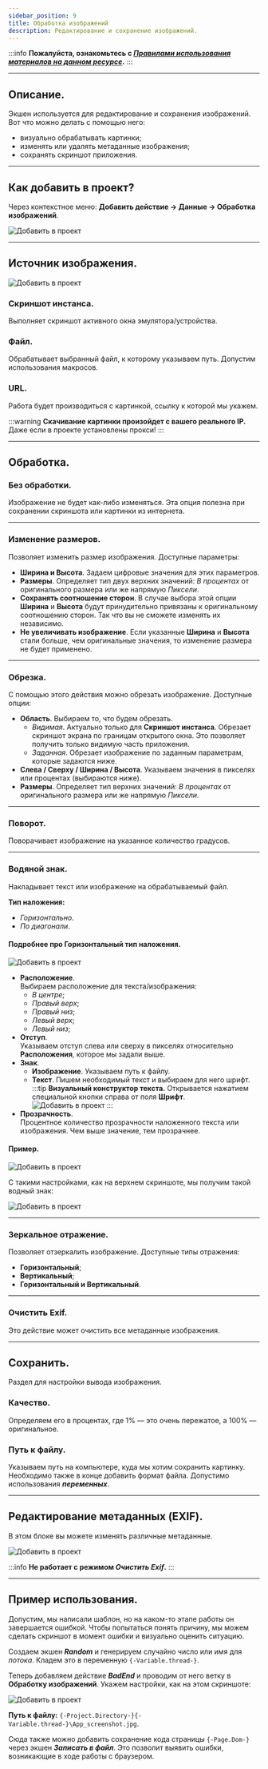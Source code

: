 ```yaml
---
sidebar_position: 9
title: Обработка изображений
description: Редактирование и сохранение изображений.
---
```

:::info **Пожалуйста, ознакомьтесь с [*Правилами использования материалов на данном ресурсе*](../Disclaimer).**
:::
_______________________________________________  
## Описание.  
Экшен используется для редактирование и сохранения изображений. Вот что можно делать с помощью него:  
- визуально обрабатывать картинки;  
- изменять или удалять метаданные изображения;  
- сохранять скриншот приложения.    
_______________________________________________ 
## Как добавить в проект?  
Через контекстное меню: **Добавить действие → Данные → Обработка изображений**.  

![Добавить в проект](./assets/Images/Images_pic1.png)  
_______________________________________________   
## Источник изображения.  
![Добавить в проект](./assets/Images/Images_pic2.png)  

### Скриншот инстанса.  
Выполняет скриншот активного окна эмулятора/устройства.  

### Файл.  
Обрабатывает выбранный файл, к которому указываем путь. Допустим использования макросов.  

### URL.  
Работа будет производиться с картинкой, ссылку к которой мы укажем.  

:::warning **Скачивание картинки произойдет с вашего реального IP.**
Даже если в проекте установлены прокси!
:::  
_______________________________________________
## Обработка.  
### Без обработки.  
Изображение не будет как-либо изменяться. Эта опция полезна при сохранении скриншота или картинки из интернета.  
_______________________________________________
### Изменение размеров.  
Позволяет  изменить размер изображения. Доступные параметры:  
- **Ширина и Высота**. Задаем цифровые значения для этих параметров.  
- **Размеры**. Определяет тип двух верхних значений: *В процентах* от оригинального размера или же напрямую *Пиксели*.  
- **Сохранять соотношение сторон**. В случае выбора этой опции **Ширина** и **Высота** будут принудительно привязаны к оригинальному соотношению сторон. Так что вы не сможете изменять их независимо.  
- **Не увеличивать изображение**. Если указанные **Ширина** и **Высота** стали больше, чем оригинальные значения, то изменение размера не будет применено.  
_______________________________________________
### Обрезка.  
С помощью этого действия можно обрезать изображение. Доступные опции: 
- **Область**. Выбираем то, что будем обрезать.  
    - *Видимая*. Актуально только для **Скриншот инстанса**. Обрезает скриншот экрана по границам открытого окна. Это позволяет получить только видимую часть приложения.  
    - *Заданная*. Обрезает изображение по заданным параметрам, которые задаются ниже.  
- **Слева / Сверху / Ширина / Высота**. Указываем значения в пикселях или процентах (выбираются ниже).   
- **Размеры**. Определяет тип верхних значений: *В процентах* от оригинального размера или же напрямую *Пиксели*.  
_______________________________________________
### Поворот.  
Поворачивает изображение на указанное количество градусов.  
_______________________________________________
### Водяной знак.  
Накладывает текст или изображение на обрабатываемый файл.  

**Тип наложения:**  
- *Горизонтально*.  
- *По диагонали*.  

#### Подробнее про Горизонтальный тип наложения.  
![Добавить в проект](./assets/Images/Images_pic3.png)  

- **Расположение**.  
Выбираем расположение для текста/изображения:  
    - *В центре*;  
    - *Правый верх*;  
    - *Правый низ*;  
    - *Левый верх*;  
    - *Левый низ*;  
- **Отступ**.  
Указываем отступ слева или сверху в пикселях относительно **Расположения**, которое мы задали выше.  
- **Знак**.  
    - **Изображение**. Указываем путь к файлу.  
    - **Текст**. Пишем необходимый текст и выбираем для него шрифт.  
    :::tip **Визуальный конструктор текста.**
    Открывается нажатием специальной кнопки справа от поля **Шрифт**.  
    ![Добавить в проект](./assets/Images/Images_pic4.png)
    :::  
- **Прозрачность**.  
Процентное количество прозрачности наложенного текста или изображения. Чем выше значение, тем прозрачнее.  

#### Пример.  
![Добавить в проект](./assets/Images/Images_pic7.png)  

С такими настройками, как на верхнем скриншоте, мы получим такой водный знак:  

![Добавить в проект](./assets/Images/Images_pic8.png)
_______________________________________________
### Зеркальное отражение.  
Позволяет отзеркалить изображение. Доступные типы отражения:  
- **Горизонтальный**;   
- **Вертикальный**;  
- **Горизонтальный и Вертикальный**.  
_______________________________________________
### Очистить Exif.  
Это действие может очистить все метаданные изображения.  
_______________________________________________
## Сохранить.  
Раздел для настройки вывода изображения.  

### Качество.  
Определяем его в процентах, где 1% — это очень пережатое, а 100% — оригинальное.  

### Путь к файлу.  
Указываем путь на компьютере, куда мы хотим сохранить картинку. Необходимо также в конце добавить формат файла. Допустимо использования ***переменных***.  
_______________________________________________
## Редактирование метаданных (EXIF).  
В этом блоке вы можете изменять различные метаданные.  

![Добавить в проект](./assets/Images/Images_pic5.png)  

:::info **Не работает с режимом *Очистить Exif*.**
:::  
_______________________________________________
## Пример использования.  
Допустим, мы написали шаблон, но на каком-то этапе работы он завершается ошибкой. Чтобы попытаться понять причину, мы можем сделать скриншот в момент ошибки и визуально оценить ситуацию.  

Создаем экшен ***Random*** и генерируем случайно число или имя для *потока*. Кладем это в переменную `{-Variable.thread-}`.  

Теперь добавляем действие ***BadEnd*** и проводим от него ветку в **Обработку изображений**. Укажем настройки, как на этом скриншоте:  

![Добавить в проект](./assets/Images/Images_pic6.png)  

**Путь к файлу:** `{-Project.Directory-}{-Variable.thread-}\App_screenshot.jpg`.  

Сюда также можно добавить сохранение кода страницы `{-Page.Dom-}` через экшен ***Записать в файл***. Это позволит выявить ошибки, возникающие в ходе работы с браузером.